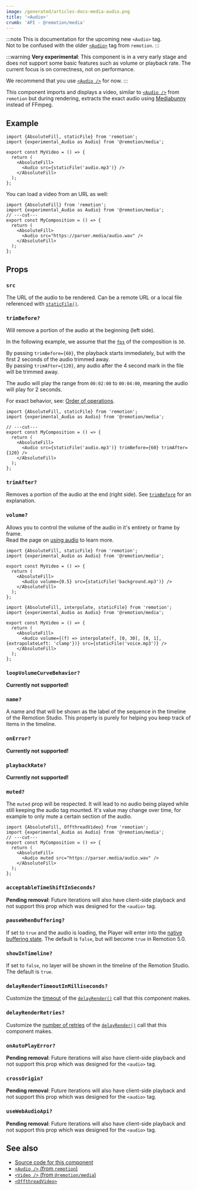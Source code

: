 ```yaml
---
image: /generated/articles-docs-media-audio.png
title: '<Audio>'
crumb: 'API - @remotion/media'
---
```


:::note
This is documentation for the upcoming new `<Audio>` tag.  
Not to be confused with the older [`<Audio>`](/docs/audio) tag from `remotion`.
:::

:::warning
**Very experimental**: This component is in a very early stage and does not support some basic features such as volume or playback rate.
The current focus is on correctness, not on performance.

We recommend that you use [`<Audio />`](/docs/audio) for now.
:::

This component imports and displays a video, similar to [`<Audio />`](/docs/audio) from `remotion` but during rendering, extracts the exact audio using [Mediabunny](/docs/mediabunny) instead of FFmpeg.

## Example

```tsx twoslash
import {AbsoluteFill, staticFile} from 'remotion';
import {experimental_Audio as Audio} from '@remotion/media';

export const MyVideo = () => {
  return (
    <AbsoluteFill>
      <Audio src={staticFile('audio.mp3')} />
    </AbsoluteFill>
  );
};
```

You can load a video from an URL as well:

```tsx twoslash
import {AbsoluteFill} from 'remotion';
import {experimental_Audio as Audio} from '@remotion/media';
// ---cut---
export const MyComposition = () => {
  return (
    <AbsoluteFill>
      <Audio src="https://parser.media/audio.wav" />
    </AbsoluteFill>
  );
};
```

## Props

### `src`

The URL of the audio to be rendered. Can be a remote URL or a local file referenced with [`staticFile()`](/docs/staticfile).

### `trimBefore?`

Will remove a portion of the audio at the beginning (left side).

In the following example, we assume that the [`fps`](/docs/composition#fps) of the composition is `30`.

By passing `trimBefore={60}`, the playback starts immediately, but with the first 2 seconds of the audio trimmed away.  
By passing `trimAfter={120}`, any audio after the 4 second mark in the file will be trimmed away.

The audio will play the range from `00:02:00` to `00:04:00`, meaning the audio will play for 2 seconds.

For exact behavior, see: [Order of operations](/docs/audio/order-of-operations).

```tsx twoslash
import {AbsoluteFill, staticFile} from 'remotion';
import {experimental_Audio as Audio} from '@remotion/media';

// ---cut---
export const MyComposition = () => {
  return (
    <AbsoluteFill>
      <Audio src={staticFile('audio.mp3')} trimBefore={60} trimAfter={120} />
    </AbsoluteFill>
  );
};
```

### `trimAfter?`

Removes a portion of the audio at the end (right side). See [`trimBefore`](#trimbefore) for an explanation.

### `volume?`

Allows you to control the volume of the audio in it's entirety or frame by frame.  
Read the page on [using audio](/docs/using-audio) to learn more.

```tsx twoslash title="Setting a static volume"
import {AbsoluteFill, staticFile} from 'remotion';
import {experimental_Audio as Audio} from '@remotion/media';

export const MyVideo = () => {
  return (
    <AbsoluteFill>
      <Audio volume={0.5} src={staticFile('background.mp3')} />
    </AbsoluteFill>
  );
};
```

```tsx twoslash title="Changing the volume over time"
import {AbsoluteFill, interpolate, staticFile} from 'remotion';
import {experimental_Audio as Audio} from '@remotion/media';

export const MyVideo = () => {
  return (
    <AbsoluteFill>
      <Audio volume={(f) => interpolate(f, [0, 30], [0, 1], {extrapolateLeft: 'clamp'})} src={staticFile('voice.mp3')} />
    </AbsoluteFill>
  );
};
```

### `loopVolumeCurveBehavior?`

**Currently not supported!**

### `name?`

A name and that will be shown as the label of the sequence in the timeline of the Remotion Studio. This property is purely for helping you keep track of items in the timeline.

### `onError?`

**Currently not supported!**

### `playbackRate?`

**Currently not supported!**

### `muted?`

The `muted` prop will be respected. It will lead to no audio being played while still keeping the audio tag mounted. It's value may change over time, for example to only mute a certain section of the audio.

```tsx twoslash title="Example of a muted video"
import {AbsoluteFill, OffthreadVideo} from 'remotion';
import {experimental_Audio as Audio} from '@remotion/media';
// ---cut---
export const MyComposition = () => {
  return (
    <AbsoluteFill>
      <Audio muted src="https://parser.media/audio.wav" />
    </AbsoluteFill>
  );
};
```

### `acceptableTimeShiftInSeconds?`

**Pending removal**: Future iterations will also have client-side playback and not support this prop which was designed for the `<audio>` tag.

### `pauseWhenBuffering?`

If set to `true` and the audio is loading, the Player will enter into the [native buffering state](/docs/player/buffer-state). The default is `false`, but will become `true` in Remotion 5.0.

### `showInTimeline?`

If set to `false`, no layer will be shown in the timeline of the Remotion Studio. The default is `true`.

### `delayRenderTimeoutInMilliseconds?`

Customize the [timeout](/docs/delay-render#modifying-the-timeout) of the [`delayRender()`](/docs/delay-render) call that this component makes.

### `delayRenderRetries?`

Customize the [number of retries](/docs/delay-render#retrying) of the [`delayRender()`](/docs/delay-render) call that this component makes.

### `onAutoPlayError?`

**Pending removal**: Future iterations will also have client-side playback and not support this prop which was designed for the `<audio>` tag.

### `crossOrigin?`

**Pending removal**: Future iterations will also have client-side playback and not support this prop which was designed for the `<audio>` tag.

### `useWebAudioApi?`

**Pending removal**: Future iterations will also have client-side playback and not support this prop which was designed for the `<audio>` tag.

## See also

- [Source code for this component](https://github.com/remotion-dev/remotion/blob/main/packages/media/src/audio/audio.tsx)
- [`<Audio />` (from `remotion`)](/docs/audio)
- [`<Video />` (from `@remotion/media`)](/docs/media/video)
- [`<OffthreadVideo>`](/docs/offthreadvideo)
